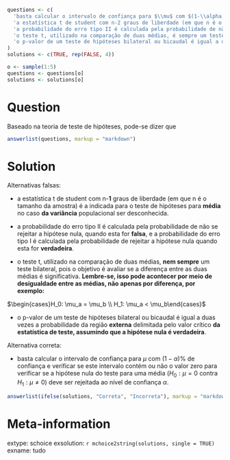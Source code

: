```r

questions <- c(
  'basta calcular o intervalo de confiança para $\\mu$ com $(1-\\alpha)\\%$ de confiança e verificar se este intervalo contém ou não o valor zero para verificar se a hipótese nula do teste para uma média ($H_0: \\mu = 0$ contra $H_1: \\mu \\ne 0$) deve ser rejeitada ao nível de significância $\\alpha$.',
  'a estatística t de student com n-2 graus de liberdade (em que n é o tamanho da amostra) é a indicada para o teste de hipóteses para proporções no caso da variância da proporção populacional ser desconhecida.',
  'a probabilidade do erro tipo II é calculada pela probabilidade de não se rejeitar a hipótese nula, quando esta for verdadeira, e a probabilidade do erro tipo I é calculada pela probabilidade de rejeitar a hipótese nula quando esta for falsa.',
  'o teste t, utilizado na comparação de duas médias, é sempre um teste bilateral, pois o objetivo é avaliar se a diferença entre as duas médias é significativa.',
  'o p-valor de um teste de hipóteses bilateral ou bicaudal é igual a duas vezes a probabilidade da região interna delimitada pelo valor crítico de teste.'
)
solutions <- c(TRUE, rep(FALSE, 4))

o <- sample(1:5)
questions <- questions[o]
solutions <- solutions[o]

```

Question
========

Baseado na teoria de teste de hipóteses, pode-se dizer que

```r
answerlist(questions, markup = "markdown")
```

Solution
========

Alternativas falsas:

* a estatística t de student com n-**1** graus de liberdade (em que n é o tamanho da amostra) é a indicada para o teste de hipóteses para **média** no caso **da variância** populacional ser desconhecida.

* a probabilidade do erro tipo II é calculada pela probabilidade de não se rejeitar a hipótese nula, quando esta for **falsa**, e a probabilidade do erro tipo I é calculada pela probabilidade de rejeitar a hipótese nula quando esta for **verdadeira**.

* o teste t, utilizado na comparação de duas médias, **nem sempre** um teste bilateral, pois o objetivo é avaliar se a diferença entre as duas médias é significativa. **Lembre-se, isso pode acontecer por meio de desigualdade entre as médias, não apenas por diferença, por exemplo:**

$\begin{cases}H_0: \mu_a = \mu_b \\ H_1: \mu_a < \mu_b\end{cases}$

* o p-valor de um teste de hipóteses bilateral ou bicaudal é igual a duas vezes a probabilidade da região **externa** delimitada pelo valor crítico **da estatística de teste, assumindo que a hipótese nula é verdadeira**.

Alternativa correta:

* basta calcular o intervalo de confiança para $\mu$ com $(1-\alpha)\%$ de confiança e verificar se este intervalo contém ou não o valor zero para verificar se a hipótese nula do teste para uma média ($H_0: \mu = 0$ contra $H_1: \mu \ne 0$) deve ser rejeitada ao nível de confiança $\alpha$.

```r
answerlist(ifelse(solutions, "Correta", "Incorreta"), markup = "markdown")
```

Meta-information
================
extype: schoice
exsolution: `r mchoice2string(solutions, single = TRUE)`
exname: tudo